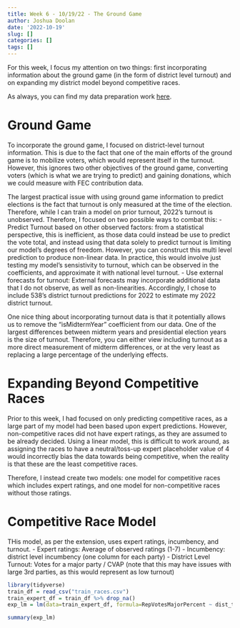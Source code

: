 ```yaml
---
title: Week 6 - 10/19/22 - The Ground Game
author: Joshua Doolan
date: '2022-10-19'
slug: []
categories: []
tags: []
---
```


For this week, I focus my attention on two things: first incorporating information about the ground game (in the form of district level turnout) and on expanding my district model beyond competitive races.

As always, you can find my data preparation work [here](https://github.com/joshua-doolan/GOV1347-Blog-Posts-F22/blob/main/content/post/2022-10-19-week-6-10-19-22-the-ground-game/week6_py.ipynb). 

# Ground Game

To incorporate the ground game, I focused on district-level turnout information. This is due to the fact that one of the main efforts of the ground game is to mobilize voters, which would represent itself in the turnout. However, this ignores two other objectives of the ground game, converting voters (which is what we are trying to predict) and gaining donations, which we could measure with FEC contribution data.

The largest practical issue with using ground game information to predict elections is the fact that turnout is only measured at the time of the election. Therefore, while I can train a model on prior turnout, 2022's turnout is unobserved. Therefore, I focused on two possible ways to combat this: 
- Predict Turnout based on other observed factors: from a statistical perspective, this is inefficient, as those data could instead be use to predict the vote total, and instead using that data solely to predict turnout is limiting our model's degrees of freedom. However, you can construct this multi level prediction to produce non-linear data. In practice, this would involve just testing my model's sensistivity to turnout, which can be observed in the coefficients, and approximate it with national level turnout.
- Use external forecasts for turnout: External forecasts may incorporate additional data that I do not observe, as well as non-linearities. Accordingly, I chose to include 538's district turnout predictions for 2022 to estimate my 2022 district turnout.

One nice thing about incorporating turnout data is that it potentially allows us to remove the "isMidtermYear" coefficient from our data. One of the largest differences between midterm years and presidential election years is the size of turnout. Therefore, you can either view including turnout as a more direct measurement of midterm differences, or at the very least as replacing a large percentage of the underlying effects.

# Expanding Beyond Competitive Races

Prior to this week, I had focused on only predicting competitive races, as a large part of my model had been based upon expert predictions. However, non-competitive races did not have expert ratings, as they are assumed to be already decided. Using a linear model, this is difficult to work around, as assigning the races to have a neutral/toss-up expert placeholder value of 4 would incorrectly bias the data towards being competitive, when the reality is that these are the least competitive races. 

Therefore, I instead create two models: one model for competitive races which includes expert ratings, and one model for non-competitive races without those ratings.

# Competitive Race Model

THis model, as per the extension, uses expert ratings, incumbency, and turnout.
- Expert ratings: Average of observed ratings (1-7)
- Incumbency: district level incumbency (one column for each party)
- District Level Turnout: Votes for a major party / CVAP (note that this may have issues with large 3rd parties, as this would represent as low turnout)

```r
library(tidyverse)
train_df = read_csv("train_races.csv")
train_expert_df = train_df %>% drop_na()
exp_lm = lm(data=train_expert_df, formula=RepVotesMajorPercent ~ dist_turnout + R_inc + D_inc + avg_rating)
```

```r
summary(exp_lm)
```
